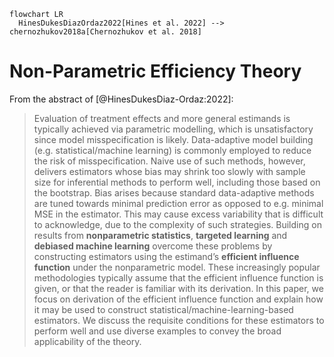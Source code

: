 ```mermaid
flowchart LR
  HinesDukesDiazOrdaz2022[Hines et al. 2022] --> chernozhukov2018a[Chernozhukov et al. 2018]
```

# Non-Parametric Efficiency Theory

From the abstract of [@HinesDukesDiaz-Ordaz:2022]:

> Evaluation of treatment effects and more general estimands is typically achieved via parametric modelling, which is unsatisfactory since model misspecification is likely. Data-adaptive model building (e.g. statistical/machine learning) is commonly employed to reduce the risk of misspecification. Naive use of such methods, however, delivers estimators whose bias may shrink too slowly with sample size for inferential methods to perform well, including those based on the bootstrap. Bias arises because standard data-adaptive methods are tuned towards minimal prediction error as opposed to e.g. minimal MSE in the estimator. This may cause excess variability that is difficult to acknowledge, due to the complexity of such strategies. Building on results from **nonparametric statistics**, **targeted learning** and **debiased machine learning** overcome these problems by constructing estimators using the estimand’s **efficient influence function** under the nonparametric model. These increasingly popular methodologies typically assume that the efficient influence function is given, or that the reader is familiar with its derivation. In this paper, we focus on derivation of the efficient influence function and explain how it may be used to construct statistical/machine-learning-based estimators. We discuss the requisite conditions for these estimators to perform well and use diverse examples to convey the broad applicability of the theory.
